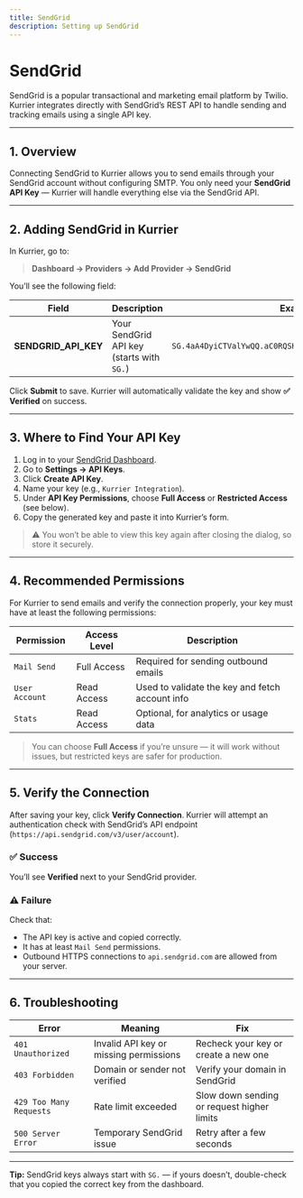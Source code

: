```yaml
---
title: SendGrid
description: Setting up SendGrid
---
```


# SendGrid

SendGrid is a popular transactional and marketing email platform by Twilio.
Kurrier integrates directly with SendGrid’s REST API to handle sending and tracking emails using a single API key.

---

## 1. Overview

Connecting SendGrid to Kurrier allows you to send emails through your SendGrid account without configuring SMTP.
You only need your **SendGrid API Key** — Kurrier will handle everything else via the SendGrid API.

---

## 2. Adding SendGrid in Kurrier

In Kurrier, go to:

> **Dashboard → Providers → Add Provider → SendGrid**

You’ll see the following field:

| Field | Description | Example |
|--------|--------------|----------|
| **SENDGRID_API_KEY** | Your SendGrid API key (starts with `SG.`) | `SG.4aA4DyiCTValYwQQ.aC0RQSHrzdNeHFVMfIrgwn2RM3iVjkzIBNl` |

Click **Submit** to save.
Kurrier will automatically validate the key and show **✅ Verified** on success.

---

## 3. Where to Find Your API Key

1. Log in to your [SendGrid Dashboard](https://app.sendgrid.com/).
2. Go to **Settings → API Keys**.
3. Click **Create API Key**.
4. Name your key (e.g., `Kurrier Integration`).
5. Under **API Key Permissions**, choose **Full Access** or **Restricted Access** (see below).
6. Copy the generated key and paste it into Kurrier’s form.

> ⚠️ You won’t be able to view this key again after closing the dialog, so store it securely.

---

## 4. Recommended Permissions

For Kurrier to send emails and verify the connection properly, your key must have at least the following permissions:

| Permission | Access Level | Description |
|-------------|---------------|--------------|
| `Mail Send` | Full Access | Required for sending outbound emails |
| `User Account` | Read Access | Used to validate the key and fetch account info |
| `Stats` | Read Access | Optional, for analytics or usage data |

> You can choose **Full Access** if you’re unsure — it will work without issues, but restricted keys are safer for production.

---

## 5. Verify the Connection

After saving your key, click **Verify Connection**.
Kurrier will attempt an authentication check with SendGrid’s API endpoint (`https://api.sendgrid.com/v3/user/account`).

### ✅ Success
You’ll see **Verified** next to your SendGrid provider.

### ⚠️ Failure
Check that:
- The API key is active and copied correctly.
- It has at least `Mail Send` permissions.
- Outbound HTTPS connections to `api.sendgrid.com` are allowed from your server.

---

## 6. Troubleshooting

| Error | Meaning | Fix |
|--------|----------|-----|
| `401 Unauthorized` | Invalid API key or missing permissions | Recheck your key or create a new one |
| `403 Forbidden` | Domain or sender not verified | Verify your domain in SendGrid |
| `429 Too Many Requests` | Rate limit exceeded | Slow down sending or request higher limits |
| `500 Server Error` | Temporary SendGrid issue | Retry after a few seconds |


---

**Tip:** SendGrid keys always start with `SG.` — if yours doesn’t, double-check that you copied the correct key from the dashboard.
